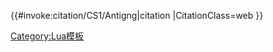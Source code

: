 <includeonly>{{#invoke:citation/CS1/Antigng|citation
|CitationClass=web
}}</includeonly><noinclude>
{{documentation|content=

'''Template:Cite_web/new'''使用[[Module:Citation/CS1/sandbox]]页面的[[Lua]]脚本接口格式化以[[wp:CS1|引文格式1]]参数进行的网页引用。
}}

[[Category:Lua模板]]
</noinclude>